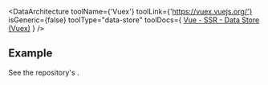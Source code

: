 
<DataArchitecture
  toolName={'Vuex'}
  toolLink={'https://vuex.vuejs.org/'}
  isGeneric={false}
  toolType="data-store"
  toolDocs={
<a href="https://ssr.vuejs.org/guide/data.html#data-store">Vue - SSR - Data Store (Vuex)</a>  }
/>

## Example

See the repository's <RepoLink path="/examples/vuex/" />.
